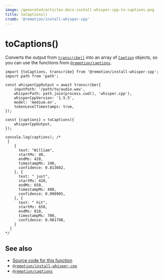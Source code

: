 ```yaml
---
image: /generated/articles-docs-install-whisper-cpp-to-captions.png
title: toCaptions()
crumb: '@remotion/install-whisper-cpp'
---
```


# toCaptions()<AvailableFrom v="4.0.216"/>

Converts the output from [`transcribe()`](/docs/install-whisper-cpp/transcribe) into an array of [`Caption`](/docs/captions/caption) objects, so you can use the functions from [`@remotion/captions`](/docs/captions).

```tsx twoslash title="generate-captions.mjs"
import {toCaptions, transcribe} from '@remotion/install-whisper-cpp';
import path from 'path';

const whisperCppOutput = await transcribe({
	inputPath: '/path/to/audio.wav',
	whisperPath: path.join(process.cwd(), 'whisper.cpp'),
	whisperCppVersion: '1.5.5',
	model: 'medium.en',
	tokenLevelTimestamps: true,
});

const {captions} = toCaptions({
	whisperCppOutput,
});

console.log(captions); /*
 [
    {
      text: "William",
      startMs: 40,
      endMs: 420,
      timestampMs: 240,
      confidence: 0.813602,
    }, {
      text: " just",
      startMs: 420,
      endMs: 650,
      timestampMs: 480,
      confidence: 0.990905,
    }, {
      text: " hit",
      startMs: 650,
      endMs: 810,
      timestampMs: 700,
      confidence: 0.981798,
    }
  ]
*/
```

## See also

- [Source code for this function](https://github.com/remotion-dev/remotion/blob/main/packages/install-whisper-cpp/src/to-captions.ts)
- [`@remotion/install-whisper-cpp`](/docs/install-whisper-cpp)
- [`@remotion/captions`](/docs/captions)
